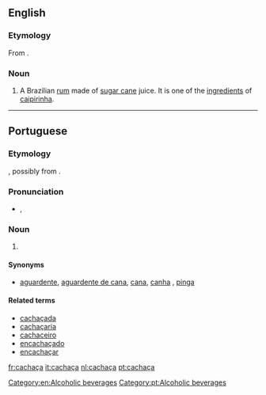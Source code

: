 ==English==

===Etymology===
From {{etyl|pt|en}} {{term|cachaça|lang=pt}}.

===Noun===
{{en-noun|?}}

# A Brazilian [[rum]] made of [[sugar cane]] juice. It is one of the [[ingredient]]s of [[caipirinha]].

[[Category:en:Alcoholic beverages]]

----

==Portuguese==

===Etymology===
{{unk.|lang=pt|title=Uncertain}}, possibly from {{term|cachaço||nape|lang=pt}}.

===Pronunciation===
* {{a|Brazil}} {{IPA|/kaˈʃasa/|/kaˈʃasɐ/|lang=pt}}, {{X-SAMPA|/ka"Sasa/}}

===Noun===
{{pt-noun|f|s}}

# {{l/en|cachaça}} {{gloss|a type of Brazilian rum}}

====Synonyms====
* [[aguardente]], [[aguardente de cana]], [[cana]], [[canha]] {{qualifier|Rio Grande do Sul}}, [[pinga]]

====Related terms====
* [[cachaçada]]
* [[cachaçaria]]
* [[cachaceiro]]
* [[encachaçado]]
* [[encachaçar]]

[[Category:pt:Alcoholic beverages]]

[[fr:cachaça]]
[[it:cachaça]]
[[nl:cachaça]]
[[pt:cachaça]]